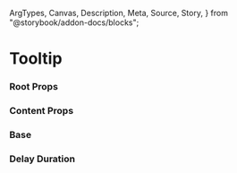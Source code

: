   ArgTypes,
  Canvas,
  Description,
  Meta,
  Source,
  Story,
} from "@storybook/addon-docs/blocks";


<Meta title="Primitives/Tooltip" of={TooltipStories} />

# Tooltip

<Canvas>
  <Story of={TooltipStories.DefaultOpen} />
</Canvas>

### Root Props

<ArgTypes of={TooltipRoot} />

### Content Props

<ArgTypes of={TooltipContent} />

### Base

<Canvas>
  <Story of={TooltipStories.Base} />
</Canvas>

### Delay Duration

<Canvas>
  <Story of={TooltipStories.DelayDuration} />
</Canvas>
